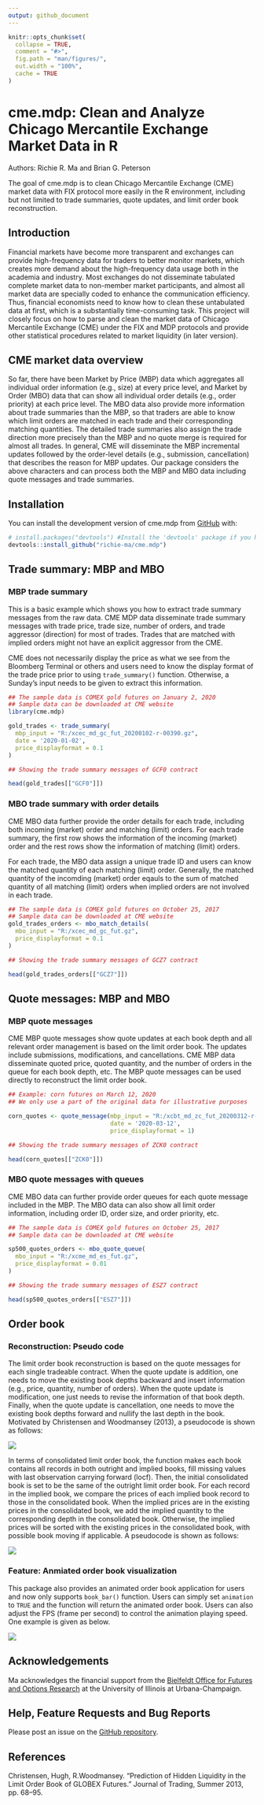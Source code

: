 ```yaml
---
output: github_document
---
```


<!-- README.md is generated from README.Rmd. Please edit that file -->

```r
knitr::opts_chunk$set(
  collapse = TRUE,
  comment = "#>",
  fig.path = "man/figures/",
  out.width = "100%",
  cache = TRUE
)
```

# cme.mdp: Clean and Analyze Chicago Mercantile Exchange Market Data in R

<!-- badges: start -->

<!-- badges: end -->

Authors: Richie R. Ma and Brian G. Peterson

The goal of cme.mdp is to clean Chicago Mercantile Exchange (CME) market data with FIX protocol more easily in the R environment, including but not limited to trade summaries, quote updates, and limit order book reconstruction. 

## Introduction

Financial markets have become more transparent and exchanges can provide high-frequency data for traders to better monitor markets, which creates more demand about the high-frequency data usage both in the academia and industry. Most exchanges do not disseminate tabulated complete market data to non-member market participants, and almost all market data are specially coded to enhance the communication efficiency. Thus, financial economists need to know how to clean these untabulated data at first, which is a substantially time-consuming task. This project will closely focus on how to parse and clean the market data of Chicago Mercantile Exchange (CME) under the FIX and MDP protocols and provide other statistical procedures related to market liquidity (in later version).

## CME market data overview

So far, there have been Market by Price (MBP) data which aggregates all individual order information (e.g., size) at every price level, and Market by Order (MBO) data that can show all individual order details (e.g., order priority) at each price level. The MBO data also provide more information about trade summaries than the MBP, so that traders are able to know which limit orders are matched in each trade and their corresponding matching quantities. The detailed trade summaries also assign the trade direction more precisely than the MBP and no quote merge is required for almost all trades. In general, CME will disseminate the MBP incremental updates followed by the order-level details (e.g., submission, cancellation) that describes the reason for MBP updates. Our package considers the above characters and can process both the MBP and MBO data including quote messages and trade summaries.

## Installation

You can install the development version of cme.mdp from [GitHub](https://github.com/) with:

``` r
# install.packages("devtools") #Install the 'devtools' package if you haven't
devtools::install_github("richie-ma/cme.mdp")
```

## Trade summary: MBP and MBO
### MBP trade summary

This is a basic example which shows you how to extract trade summary messages from the raw data. CME MDP data disseminate trade summary messages with trade price, trade size, number of orders, and trade aggressor (direction) for most of trades. Trades that are matched with implied orders might not have an explicit aggressor from the CME. 

CME does not necessarily display the price as what we see from the Bloomberg Terminal or others and users need to know the display format of the trade price prior to using `trade_summary()` function. Otherwise, a Sunday's input needs to be given to extract this information.

```r
## The sample data is COMEX gold futures on January 2, 2020
## Sample data can be downloaded at CME website
library(cme.mdp)

gold_trades <- trade_summary(
  mbp_input = "R:/xcec_md_gc_fut_20200102-r-00390.gz",
  date = '2020-01-02',
  price_displayformat = 0.1
)

## Showing the trade summary messages of GCF0 contract

head(gold_trades[["GCF0"]])

```

### MBO trade summary with order details

CME MBO data further provide the order details for each trade, including both incoming (market) order and matching (limit) orders. For each trade summary, the first row shows the information of the incoming (market) order and the rest rows show the information of matching (limit) orders. 

For each trade, the MBO data assign a unique trade ID and users can know the matched quantity of each matching (limit) order. Generally, the matched quantity of the incomding (market) order eqauls to the sum of matched quantity of all matching (limit) orders when implied orders are not involved in each trade.

```r
## The sample data is COMEX gold futures on October 25, 2017
## Sample data can be downloaded at CME website
gold_trades_orders <- mbo_match_details(
  mbo_input = "R:/xcec_md_gc_fut.gz",
  price_displayformat = 0.1
)

## Showing the trade summary messages of GCZ7 contract

head(gold_trades_orders[["GCZ7"]])

```

## Quote messages: MBP and MBO
### MBP quote messages

CME MBP quote messages show quote updates at each book depth and all relevant order management is based on the limit order book. The updates include submissions, modifications, and cancellations. CME MBP data disseminate quoted price, quoted quantity, and the number of orders in the queue for each book depth, etc. The MBP quote messages can be used directly to reconstruct the limit order book.

```r

## Example: corn futures on March 12, 2020
## We only use a part of the original data for illustrative purposes

corn_quotes <- quote_message(mbp_input = "R:/xcbt_md_zc_fut_20200312-r-00348",
                             date = '2020-03-12',
                             price_displayformat = 1)

## Showing the trade summary messages of ZCK0 contract

head(corn_quotes[["ZCK0"]])

```

### MBO quote messages with queues

CME MBO data can further provide order queues for each quote message included in the MBP. The MBO data can also show all limit order information, including order ID, order size, and order priority, etc.

```r
## The sample data is COMEX gold futures on October 25, 2017
## Sample data can be downloaded at CME website

sp500_quotes_orders <- mbo_quote_queue(
  mbo_input = "R:/xcme_md_es_fut.gz",
  price_displayformat = 0.01
)

## Showing the trade summary messages of ESZ7 contract

head(sp500_quotes_orders[["ESZ7"]])


```

## Order book
### Reconstruction: Pseudo code

The limit order book reconstruction is based on the quote messages for each single tradeable contract. When the quote update is addition, one needs to move the existing book depths backward and insert information (e.g., price, quantity, number of orders). When the quote update is modification, one just needs to revise the information of that book depth. Finally, when the quote update is cancellation, one needs to move the existing book depths forward and nullify the last depth in the book. Motivated by Christensen and Woodmansey (2013), a pseudocode is shown as follows:

![](man/figures/algo1.png)

In terms of consolidated limit order book, the function makes each book contains all records in both outright and implied books, fill missing values with last observation carrying forward (locf). Then, the initial consolidated book is set to be the same of the outright limit order book. For each record in the implied book, we compare the prices of each implied book record to those in the consolidated book. When the implied prices are in the existing prices in the consolidated book, we add the implied quantity to the corresponding depth in the consolidated book. Otherwise, the implied prices will be sorted with the existing prices in the consolidated book, with possible book moving if applicable. A pseudocode is shown as follows:

![](man/figures/algo2.png)

### Feature: Anmiated order book visualization

This package also provides an animated order book application for users and now only supports `book_bar()` function. Users can simply set `animation` to `TRUE` and the function will return the animated order book. Users can also adjust the FPS (frame per second) to control the animation playing speed. One example is given as below.

![](man/figures/book_bar.gif)

## Acknowledgements
Ma acknowledges the financial support from the [Bielfeldt Office for Futures and Options Research](https://ofor.illinois.edu/) at the University of Illinois at Urbana-Champaign.

## Help, Feature Requests and Bug Reports
Please post an issue on the [GitHub repository](https://github.com/richie-ma/cme.mdp/issues).

## References
Christensen, Hugh, R.Woodmansey. “Prediction of Hidden Liquidity in the Limit Order Book of GLOBEX Futures.” Journal of Trading, Summer 2013, pp. 68–95.

